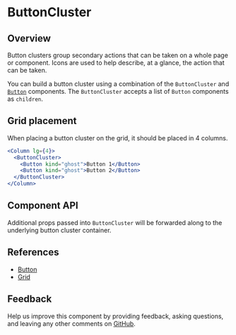 
# ButtonCluster

## Overview

Button clusters group secondary actions that can be taken on a whole page or component. Icons are used to help describe, at a glance, the action that can be taken.

You can build a button cluster using a combination of the `ButtonCluster` and [`Button`](#references) components. The `ButtonCluster` accepts a list of `Button` components as `children`.

<Canvas>
  <Story id="patterns-layout-modules-buttoncluster--default" />
</Canvas>

## Grid placement

When placing a button cluster on the grid, it should be placed in 4 columns.

```jsx
<Column lg={4}>
  <ButtonCluster>
    <Button kind="ghost">Button 1</Button>
    <Button kind="ghost">Button 2</Button>
  </ButtonCluster>
</Column>
```

## Component API

<ArgsTable />

Additional props passed into `ButtonCluster` will be forwarded along to the underlying button cluster container.

## References

- [Button](https://react.carbondesignsystem.com/?path=/docs/button)
- [Grid](https://react.carbondesignsystem.com/?path=/docs/grid)

## Feedback

Help us improve this component by providing feedback, asking questions, and leaving any other comments on [GitHub](https://github.com/carbon-design-system/ibm-security/edit/dev/src/components/UNSTABLE__Layout/LayoutModules/ButtonCluster/index.mdx).
